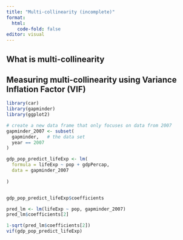 ```yaml
---
title: "Multi-collinearity (incomplete)"
format: 
  html:
    code-fold: false
editor: visual
---
```


## What is multi-collinearity

## Measuring multi-collinearity using Variance Inflation Factor (VIF)

```r
library(car)
library(gapminder)
library(ggplot2)

# create a new data frame that only focuses on data from 2007
gapminder_2007 <- subset(
  gapminder,   # the data set
  year == 2007     
)

gdp_pop_predict_lifeExp <- lm(
  formula = lifeExp ~ pop + gdpPercap,
  data = gapminder_2007
    
)


gdp_pop_predict_lifeExp$coefficients

pred_lm <- lm(lifeExp ~ pop, gapminder_2007)
pred_lm$coefficients[2]

1-sqrt(pred_lm$coefficients[2])
vif(gdp_pop_predict_lifeExp)

```

